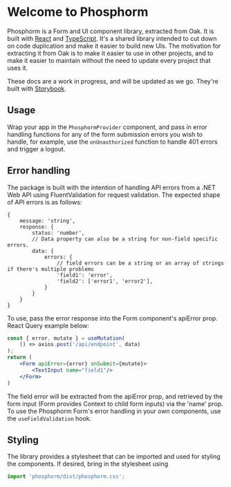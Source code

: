 
<Meta title="Phosphorm/Introduction" />

# Welcome to Phosphorm

Phosphorm is a Form and UI component library, extracted from Oak.
It is built with [React](https://reactjs.org) and [TypeScript](https://www.typescriptlang.org/).
It's a shared library intended to cut down on code duplication and make it easier to build new UIs. The motivation for
extracting it from Oak is to make it easier to use in other projects, and to make it easier to maintain without
the need to update every project that uses it.


These docs are a work in progress, and will be updated as we go.
They're built with [Storybook](https://storybook.js.org/).

## Usage
Wrap your app in the `PhosphormProvider` component, and pass in error handling functions for any of the form submission
errors you wish to handle, for example, use the `onUnauthorized` function to handle 401 errors and trigger a logout.

## Error handling
The package is built with the intention of handling API errors from a .NET Web API using FluentValidation for request validation.
The expected shape of API errors is as follows:
```json5
{
    message: 'string',
    response: {
        status: 'number',
        // Data property can also be a string for non-field specific errors.
        data: {
            errors: {
                // field errors can be a string or an array of strings if there's multiple problems
                'field1': 'error',
                'field2': ['error1', 'error2'],
            }
        }
    }
}
```
To use, pass the error response into the Form component's apiError prop.
React Query example below:
```jsx
const { error, mutate } = useMutation(
    () => axios.post('/api/endpoint', data)
);
return (
    <Form apiError={error} onSubmit={mutate}>
        <TextInput name="field1"/>
    </Form>
)
```
The field error will be extracted from the apiError prop, and retrieved by the form input (Form provides Context to child form inputs) via the 'name' prop.
To use the Phosphorm Form's error handling in your own components, use the `useFieldValidation` hook.

## Styling
The library provides a stylesheet that can be imported and used for styling the components.
If desired, bring in the stylesheet using
```js
import 'phosphorm/dist/phosphorm.css';
```